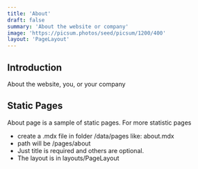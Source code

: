 ```yaml
---
title: 'About'
draft: false
summary: 'About the website or company'
image: 'https://picsum.photos/seed/picsum/1200/400'
layout: 'PageLayout'
---
```


## Introduction

About the website, you, or your company

## Static Pages

About page is a sample of static pages. For more statistic pages

- create a .mdx file in folder /data/pages like: about.mdx
- path will be /pages/about
- Just title is required and others are optional.
- The layout is in layouts/PageLayout
